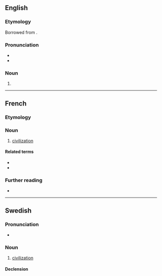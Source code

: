 ==English==

===Etymology===
Borrowed from {{bor|en|fr|civilisation}}.

===Pronunciation===
* {{audio|EN-AU ck1 civilisation.ogg|Audio (AU)|lang=en}}
* {{rhymes|eɪʃən|lang=en}}

===Noun===
{{en-noun|~}}

# {{alternative spelling of|civilization|from=UK|from2=Ireland|from3=Australia|from4=New Zealand|from5=South Africa|lang=en}}

----

==French==

===Etymology===
{{suffix|civiliser|ation|lang=fr}}

===Noun===
{{fr-noun|f}}

# [[civilization]]

====Related terms====
* {{l|fr|civil}}
* {{l|fr|civiliser}}

===Further reading===
* {{R:TLFi}}

----

==Swedish==

===Pronunciation===
* {{audio|Sv-en civilisation.ogg|audio|lang=sv}}

===Noun===
{{sv-noun|c}}

# [[civilization]]

====Declension====
{{sv-infl-noun-c-er}}
